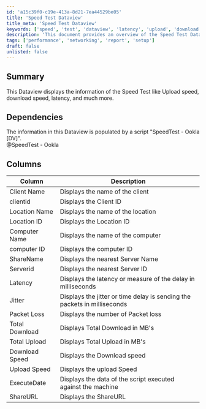 ```yaml
---
id: 'a15c39f0-c19e-413a-8d21-7ea44529be05'
title: 'Speed Test Dataview'
title_meta: 'Speed Test Dataview'
keywords: ['speed', 'test', 'dataview', 'latency', 'upload', 'download', 'packet', 'loss', 'jitter', 'performance']
description: 'This document provides an overview of the Speed Test Dataview, detailing how it displays key metrics such as upload speed, download speed, and latency. It also outlines the dependencies and columns included in the Dataview for enhanced performance monitoring.'
tags: ['performance', 'networking', 'report', 'setup']
draft: false
unlisted: false
---
```

## Summary

This Dataview displays the information of the Speed Test like Upload speed, download speed, latency, and much more.

## Dependencies

The information in this Dataview is populated by a script "SpeedTest - Ookla [DV]".  
@SpeedTest - Ookla

## Columns

| Column           | Description                                                       |
|------------------|-------------------------------------------------------------------|
| Client Name      | Displays the name of the client                                   |
| clientid         | Displays the Client ID                                            |
| Location Name    | Displays the name of the location                                 |
| Location ID      | Displays the Location ID                                          |
| Computer Name    | Displays the name of the computer                                 |
| computer ID      | Displays the computer ID                                          |
| ShareName        | Displays the nearest Server Name                                  |
| Serverid         | Displays the nearest Server ID                                    |
| Latency          | Displays the latency or measure of the delay in milliseconds      |
| Jitter           | Displays the jitter or time delay is sending the packets in milliseconds |
| Packet Loss      | Displays the number of Packet loss                                |
| Total Download    | Displays Total Download in MB's                                   |
| Total Upload     | Displays Total Upload in MB's                                     |
| Download Speed   | Displays the Download speed                                       |
| Upload Speed     | Displays the upload Speed                                         |
| ExecuteDate      | Displays the data of the script executed against the machine      |
| ShareURL         | Displays the ShareURL                                            |













